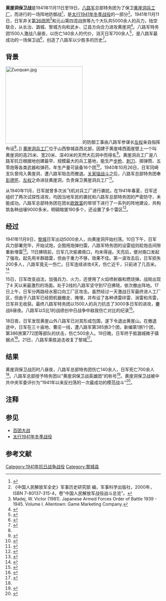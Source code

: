 {{Infobox Military Conflict
|conflict= 黄崖洞保卫战
|partof= [[中國抗日战争|中國抗日战争]]
|place= [[山西省_(中華民國)|山西省]]黎城縣
|date= [[1941年|1941年]]11月11日 - 19日
|result= 八路軍勝利
|combatant1= [[File:Flag_of_the_Republic_of_China.svg|22px]] [[中華民國_(大陸時期)|中華民國]]
|combatant2= [[File:Flag_of_Japan.svg|22px]] [[大日本帝國|大日本帝國]]
|units1= [[File:Flag_of_the_Republic_of_China_Army.svg|22px]] [[八路軍總部特務團|八路軍總部特務團]]
|units2= [[File:War_flag_of_the_Imperial_Japanese_Army.svg|22px]] [[第36師團_(日本陸軍)|第36師團]] <br> [[File:War_flag_of_the_Imperial_Japanese_Army.svg|22px]] [[元山第四混戰旅|元山第四混戰旅]]
|commander1= [[File:Flag_of_the_Republic_of_China.svg|22px]] [[彭德懷|彭德懷]]<br>[[File:Flag_of_the_Republic_of_China.svg|22px]] [[左權|左權]]<br> [[File:Flag_of_the_Republic_of_China.svg|22px]] [[歐致富|歐致富]]
|commander2= [[File:Flag_of_Japan.svg|22px]] [[井関仭|井関仭]]
|strength1= 1500人
|strength2= 5000餘人
|casualties1= 140餘人
|casualties2= 700餘人
|}}

'''黄崖洞保卫战'''是1941年11月11日至19日，[[八路军|八路军]]总部特务团为了保卫[[黄崖洞兵工厂|黄崖洞兵工厂]]，而进行的一场阵地防御战<ref>{{cite web|author1=潘泽庆|title=黄崖洞保卫战|url=http://www.hoplite.cn/templates/hpzckz0270.html|website=中国黄埔军校网|accessdate=2017-01-30}}</ref>，是[[太行1941年冬季战役|太行1941年冬季战役]]的一部分<ref name="军事科学院">《中国人民解放军全史》军事历史研究部 编，军事科学出版社，2000年，ISBN 7-80137-315-4，卷“中国人民解放军战役战斗总览”。</ref>。1941年11月11日，日军井关[[第36师团_(日本陆军)|第36师团]]<ref>Madej, W. Victor (1981). Japanese Armed Forces Order of Battle 1939 - 1945. Volume I. Allentown: Game Marketing Company.</ref>和元山第四混战旅等九个大队共5000余人的兵力，陆空联合，从长治、潞城、黎城方向和武乡、辽县方向合力进攻黄崖洞<ref>{{cite news|author1=[[中国航天科技集团|中国航天科技集团]]|title=黄崖洞兵工厂：生产质量最好的“八一式”步枪|url=http://news.qq.com/a/20150717/036507.htm|accessdate=2017-01-30|agency=腾讯新闻|date=2015-07-17}}</ref>。八路军特务团1500人激战八昼夜，以伤亡140余人的代价，消灭日军700余人{{notetag|另有来源称，激战九昼夜，八路军总部特务团伤亡166人，日军死亡1000余人<ref name=liu>{{cite web|author1=刘鑫焱|title=九旬老兵忆血战黄崖洞:8天8夜歼日寇千人|url=http://history.sina.com.cn/lszx/szzz/2014-09-11/095999849.shtml|website=新浪历史|accessdate=2017-01-30|date=2014年0月11日}}</ref>。}}<ref name=peng>{{cite book|author1=关河五十州|title=《彭大将军》|date=2015-07-01|publisher=现代出版社|isbn=7514337695|accessdate=2017-01-26}}</ref>，是八路军最成功的一场保卫战<ref>{{cite book|author1=马夫|title=《第二次世界大战实录·英雄篇》|date=2015-03-10|publisher=南文博雅}}</ref>，创造了八路军以少胜多的历史<ref>{{cite book|author1=《乘火车游中国丛书》编委会|title=三晋春秋: 山西行|date=2004|publisher=中国铁道出版社}}</ref>。

==背景==
[[File:Zuoquan.jpg|250px]]的防御工事由八路军参谋长[[左权|左权]]亲自指挥布设<ref name=xhpfm/>。]]
[[黄崖洞兵工厂|黄崖洞兵工厂]]位于山西黎城县西北部，因建于黄崖峰西面崖壁上一个叫黄崖洞的高25米、宽20米、深40米的天然大石洞中而得名<ref>{{cite web|author1=潘泽庆|title=抗战时期八路军的黄崖洞保卫战|url=http://cpc.people.com.cn/GB/64162/64172/64915/5837186.html|website=中国共产党新闻网|accessdate=2017-01-30|date=2007年6月8日}}</ref>。黄崖洞兵工厂是八路军抗日根据地创建最早、规模最大的兵工基地，能生产[[步枪|步枪]]、[[刺刀|刺刀]]、掷弹筒、五零炮等各类武器和弹药，年生产量可装备16个团<ref>{{cite web|author1=王飞|title=左权将军与“黄崖洞保卫战”|url=http://dangshi.people.com.cn/n1/2016/0115/c85037-28055721.html|website=人民网－中国共产党新闻网|accessdate=2017-01-30|date=2016年1月15日}}</ref>。1940年10月26日，日军冈崎支队曾闯入黄崖洞，遭八路军阻击而撤退。[[关家垴战斗|关家垴战斗]]之后，八路军总部特务团奉[[彭德怀|彭德怀]]、[[左权|左权]]之命进驻黄崖洞，负责保卫黄崖洞兵工厂<ref>{{cite web|author1=贾晓明|title=左权和黄崖洞保卫战|url=http://www.crt.com.cn/news2007/News/shmw/1553023337GB92269BDE7FD9JD5EAB.html|website=中红网|publisher=人民政协报|accessdate=2017-01-30|date=2015-05-03}}</ref>。

从1940年11月，日军就曾多次派飞机对兵工厂进行袭扰。在1941年春夏，日军还组织了两次试探性进攻，均因当地军民的袭扰和八路军总部特务团的严密防守，未能成功。八路军总部特务团在团长[[欧致富|欧致富]]的带领下进行了一系列的阵地建设，共构筑各种战壕9000多米，明碉暗堡190多个，还设置了多个雷区<ref>{{cite web|title=军事纪实：兵工厂传奇2|url=http://war.news.163.com/08/0718/11/4H4MCKCU00011232.html|website=网易新闻|publisher=网易军事|accessdate=2017-01-30|date=2008-07-18}}</ref>。

==经过==
1941年11月9日，[[黎城|黎城]]日军出动5000余人，向黄崖洞开始扫荡。10日下午，日军兵力部署完毕，开始试炮，企图用炮弹扫雷。八路军特务团的设雷组则趁炮击间隙重新埋雷<ref>{{cite web|title=八路军黄崖洞防御战：一个团兵力对抗5000鬼子兵(7)|url=http://military.china.com/history4/62/20131220/18232574_6.html|website=中国网|publisher=人民网|accessdate=2017-01-30|date=2013-12-20|archive-url=https://web.archive.org/web/20170202044254/http://military.china.com/history4/62/20131220/18232574_6.html|archive-date=2017-02-02|dead-url=yes}}</ref>。11日拂晓前，日军几次偷袭南口，均未得逞。天亮后，便对南口发起了强攻。起先用羊群踏雷，但由于重力不够，效果不佳。第一波攻击后，日军损失200多人，八路军竟无一伤亡。日军连续进攻4天，伤亡近千，只前进了几百米。<ref>{{cite web|title=八路军在黄崖洞建兵工厂 遭汉奸告密日军来袭|url=http://www.chinanews.com/cul/2015/09-29/7550212.shtml|website=中国新闻网|publisher=太原晚报|accessdate=2017-01-30|date=2015年9月29日}}</ref>

15日，日军改变战法，加强兵力、火力，还使用了火焰喷射器和燃烧弹。战局出现了4 天以来最激烈的场面。处于2线的八路军坚守到17日拂晓，依次撤出阵地。17日上午，日军分两路经水窑口向工厂区攻击。虽然经过一天激战日军最终进人工厂区，但由于八路军已经把机器撤走、掩埋，并布设了各种诱雷绊雷、淌雷和吊雷，日军并无收获。最终八路军特务团以1500人的兵力抗击了3000多日军的进攻，鏖战8昼夜。八路军以5比1的战绩创中日战争中敌我伤亡对比的纪录<ref>{{cite web|title=欧致富：虎踞黄崖|url=http://www.balujun.org/blsh/hysl/2100_4.html|website=八路军太行纪念馆|accessdate=2017-01-30|date=2010-03-26}}{{Dead link|date=2019年12月 |bot=InternetArchiveBot |fix-attempted=yes }}</ref>。

18日夜，日军发现黄崖山外八路军已对其形成包围，遂下令退出黄崖山。在撤退途中，日军在三十亩地、曹庄一线，遭八路军第385旅3个团，新编第1旅1个团，第386旅第772团等部队的伏击，伤亡500余人。19日晚，日军终于抵潞城微子镇据点<ref>{{cite web|title=黄崖洞保卫战：创造伤亡六与一比之辉煌战果(5)|url=http://military.china.com/zh_cn/dljl/krzz/01/11044207/20080715/14969440_4.html|website=中华网|accessdate=2017-01-30|date=2008-07-15|archive-url=https://web.archive.org/web/20170202045155/http://military.china.com/zh_cn/dljl/krzz/01/11044207/20080715/14969440_4.html|archive-date=2017-02-02|dead-url=yes}}</ref>。21日，八路军乘胜追击收复了黎城<ref>{{cite book|author1=謝塵|title=《戰爭年代的民族英雄》|date=2006-12-08|publisher=Hyweb Technology Co. Ltd.}}</ref>。

==结果==
黄崖洞保卫战历时八昼夜，八路军总部特务团伤亡140余人，日军死亡700余人<ref name=peng/>。八路军总部授予特务团以"黄崖洞保卫战英雄团"的称号<ref>{{cite book|author1=姚仁隽|title=《抗日名将左权》|date=1996|publisher=中共党史出版社|pages=第272页}}</ref>。黄崖洞保卫战被中共中央军委评价为“1941年以来反扫荡的一次最成功的模范战斗”<ref name=xhpfm>{{cite web|title=黄崖洞兵工厂保卫战（八）：左权亲自观看演习|url=http://xhpfm.mobile.zhongguowangshi.com:8091/v210/newshare/805672?channel=|website=新华社客户端|publisher=长治市城区新闻中心|accessdate=2017-02-01|date=2016-05-06}}{{Dead link|date=2018年7月 |bot=InternetArchiveBot |fix-attempted=yes }}</ref>。

==注释==
{{notefoot}}
==参见==
*[[百团大战|百团大战]]
*[[太行1941年冬季战役|太行1941年冬季战役]]

==参考文献==
{{reflist|2}}
{{中国抗日战争中共战役战斗|state=expanded}}
[[Category:1941年抗日战争战役|Category:1941年抗日战争战役]]
[[Category:黎城县|Category:黎城县]]